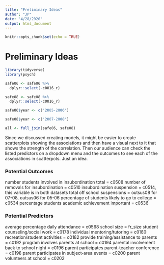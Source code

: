 ```yaml
---
title: "Preliminary Ideas"
author: "JP"
date: "4/28/2020"
output: html_document
---
```


```r
knitr::opts_chunk$set(echo = TRUE)
```

# Preliminary Ideas

```r
library(tidyverse)
library(psych)
```


```r
safe06 <- safe06 %>% 
  dplyr::select(-c0016_r)

safe08 <- safe08 %>% 
  dplyr::select(-c0016_r)

safe06$year <- c('2005-2006')

safe08$year <- c('2007-2008')

all <- full_join(safe06, safe08)
```

Since we discussed creating models, it might be easier to create scatterplots showing the associations and then have a visual next to it that shows the strength of the correlation. Then our audience can check the listed predictors on a dropdown menu and the outcomes to see each of the associations in scatterpots. Just an idea. 

### Potential Outcomes 
number students involved in insubordination total = c0508
number of removals for insubordination = c0510
insubordination suspension = c0514, this variable is in both datasets
total off school suspensions = outsus08 for 07-08, outsus06 for 05-06
percentage of students likely to go to college = c0534
percentage students academic achievement important = c0536

### Potential Predictors
average percentage daily attendance = c0568
school size = fr_size
student counseling/social work = c0178
individual mentoring/tutoring = c0180
recreation/student activities = c0182
provide training/assistance to parents = c0192
program involves parents at school = c0194
parental involvement back to school night = c0196
parent participates parent-teacher conference = c0198
parent participates in subject-area events = c0200
parent volunteers at school = c0202

